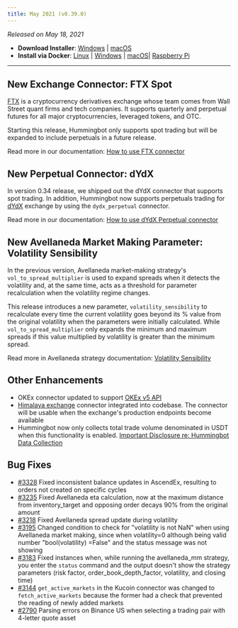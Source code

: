 ```yaml
---
title: May 2021 (v0.39.0)
---
```



_Released on May 18, 2021_

- **Download Installer**: [Windows](https://dist.hummingbot.io/hummingbot_v0.39.0_setup.exe) | [macOS](https://dist.hummingbot.io/hummingbot_v0.39.0.dmg)
- **Install via Docker**: [Linux](/installation/linux/#install-via-docker) | [Windows](/installation/windows/#install-via-docker) | [macOS](/installation/mac/#install-via-docker)| [Raspberry Pi](/installation/raspberry/)

---

## New Exchange Connector: FTX Spot

[FTX](https://ftx.com) is a cryptocurrency derivatives exchange whose team comes from Wall Street quant firms and tech companies. It supports quarterly and perpetual futures for all major cryptocurrencies, leveraged tokens, and OTC.

Starting this release, Hummingbot only supports spot trading but will be expanded to include perpetuals in a future release.

Read more in our documentation: [How to use FTX connector](/spot-connectors/ftx/)

## New Perpetual Connector: dYdX

In version 0.34 release, we shipped out the dYdX connector that supports spot trading. In addition, Hummingbot now supports perpetuals trading for [dYdX](http://trade.dydx.exchange/) exchange by using the `dydx_perpetual` connector.

Read more in our documentation: [How to use dYdX Perpetual connector](/derivative-connectors/dydx-perpetual/)

## New Avellaneda Market Making Parameter: Volatility Sensibility

In the previous version, Avellaneda market-making strategy's `vol_to_spread_multiplier` is used to expand spreads when it detects the volatility and, at the same time, acts as a threshold for parameter recalculation when the volatility regime changes.

This release introduces a new parameter, `volatility_sensibility` to recalculate every time the current volatility goes beyond its % value from the original volatility when the parameters were initially calculated. While `vol_to_spread_multiplier` only expands the minimum and maximum spreads if this value multiplied by volatility is greater than the minimum spread.

Read more in Avellaneda strategy documentation: [Volatility Sensibility](/strategies/avellaneda-market-making/#volatility_sensibility)

## Other Enhancements

- OKEx connector updated to support [OKEx v5 API](https://www.okex.com/academy/en/complete-guide-to-okex-api-v5-upgrade)
- [Himalaya exchange](https://www.himalaya.exchange) connector integrated into codebase. The connector will be usable when the exchange's production endpoints become available
- Hummingbot now only collects total trade volume denominated in USDT when this functionality is enabled. [Important Disclosure re: Hummingbot Data Collection](https://github.com/CoinAlpha/hummingbot/blob/master/DATA_COLLECTION.md)

## Bug Fixes

- [#3328](https://github.com/CoinAlpha/hummingbot/issues/3328) Fixed inconsistent balance updates in AscendEx, resulting to orders not created on specific cycles
- [#3235](https://github.com/CoinAlpha/hummingbot/pull/3235) Fixed Avellaneda eta calculation, now at the maximum distance from inventory_target and opposing order decays 90% from the original amount
- [#3218](https://github.com/CoinAlpha/hummingbot/pull/3218) Fixed Avellaneda spread update during volatility
- [#3195](https://github.com/CoinAlpha/hummingbot/pull/3195) Changed condition to check for "volatility is not NaN" when using Avellaneda market making, since when volatility=0 although being valid number "bool(volatility) =False" and the status message was not showing
- [#3183](https://github.com/CoinAlpha/hummingbot/issues/3183) Fixed instances when, while running the avellaneda_mm strategy, you enter the `status` command and the output doesn't show the strategy parameters (risk factor, order_book_depth_factor, volatility, and closing time)
- [#3144](https://github.com/CoinAlpha/hummingbot/pull/3144) `get_active_markets` in the Kucoin connector was changed to `fetch_active_markets` because the former had a check that prevented the reading of newly added markets
- [#2790](https://github.com/CoinAlpha/hummingbot/issues/2790) Parsing errors on Binance US when selecting a trading pair with 4-letter quote asset
